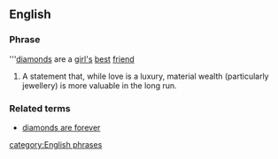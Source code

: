 ==English==

===Phrase===
'''[[diamond]]s are a [[girl|girl's]] [[best]] [[friend]]

# A statement that, while love is a luxury, material wealth (particularly jewellery) is more valuable in the long run.

===Related terms===
*[[diamonds are forever]]

[[category:English phrases]]